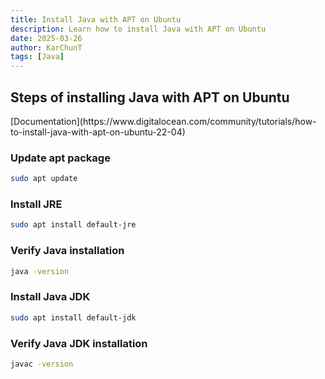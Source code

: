 ```yaml
---
title: Install Java with APT on Ubuntu
description: Learn how to install Java with APT on Ubuntu
date: 2025-03-26
author: KarChunT
tags: [Java]
---
```


## Steps of installing Java with APT on Ubuntu

<Callout title="More Information">
  [Documentation](https://www.digitalocean.com/community/tutorials/how-to-install-java-with-apt-on-ubuntu-22-04)
</Callout>

<Steps>

### Update apt package

```bash
sudo apt update
```

### Install JRE

```bash
sudo apt install default-jre
```

### Verify Java installation

```bash
java -version
```

### Install Java JDK

```bash
sudo apt install default-jdk
```

### Verify Java JDK installation
```bash
javac -version
```

</Steps>
<Comments />

